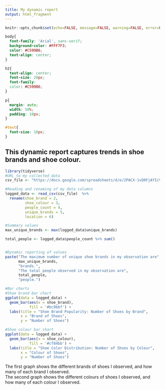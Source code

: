 ---
title: My dynamic report
output: html_fragment
---

```{r setup, include=FALSE}
knitr::opts_chunk$set(echo=FALSE, message=FALSE, warning=FALSE, error=FALSE)

```

```{css}

body{
  font-family: 'Arial', sans-serif;
  background-color: #FFF7F3;
  color: #C599B6;
  text-align: center;
}

h2{
  text-align: center;
  font-size: 20px;
  font-family: 
  color: #C599B6;
}

p{
  margin: auto;
  width: 50%;
  padding: 10px;
}

#text{
  font-size: 10px;
}
```

## This dynamic report captures trends in shoe brands and shoe colour.

```{r}
library(tidyverse)
#URL to my collected data
csv_file <- "https://docs.google.com/spreadsheets/d/e/2PACX-1vQ9FjAYIcVolBBqlki61MtRaqxANC8ZIf6eiRccoxXr4eN29PoIWXS_8uF1M2Jt47MfSBrhoseDuo7L/pub?output=csv"

#Reading and renaming of my data columns
logged_data <- read_csv(csv_file)  %>%
  rename(shoe_brand = 2,
         shoe_colour = 3,
         people_count = 4,
         unique_brands = 5,
         location = 6)

#Summary values
max_unique_brands <- max(logged_data$unique_brands)

total_people <- logged_data$people_count %>% sum()


#Dynamic reporting of values
paste("The maximum number of unique shoe brands in my observation are", 
      max_unique_brands, 
      "brands.", 
      "The total people observed in my observation are", 
      total_people, 
      "people.")

#Bar charts
#Shoe brand bar chart
ggplot(data = logged_data) +
  geom_bar(aes(x = shoe_brand),
           fill = '#bc9bbf') + 
  labs(title = "Shoe Brand Popularity: Number of Shoes by Brand",
       x = "Brand of Shoes",
       y = "Number of Shoes")

#Shoe colour bar chart
ggplot(data = logged_data) +
  geom_bar(aes(x = shoe_colour),
           fill = '#cf84bb') +
  labs(title = "Shoe Color Distribution: Number of Shoes by Colour",
       x = "Colour of Shoes",
       y = "Number of Shoes")

```

The first graph shows the different brands of shoes I observed, and how many of each brand I observed.\
The second graph shows the different colours of shoes I observed, and how many of each colour I observed.
